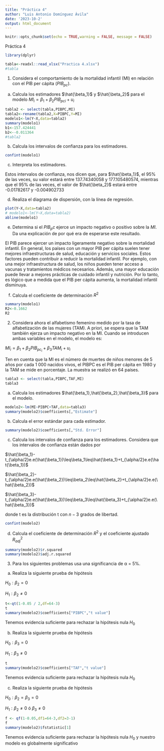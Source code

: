 ```yaml
---
title: "Práctica 4"
author: "Luis Antonio Domínguez Ávila"
date: '2023-10-2'
output: html_document
---
```


```r
knitr::opts_chunk$set(echo = TRUE,warning = FALSE, message = FALSE)
```
Práctica 4
```r
library(dplyr)
```

```r
tabla<-readxl::read_xlsx("Practica 4.xlsx")
#tabla
```
(1) Considera el comportamiento de la mortalidad infantil (MI) en relación con
el PIB per cápita ($PIB_{pc}$).
(a) Calcula los estimadores $\hat{\beta_1}$ y $\hat{\beta_2}$ para el modelo
$MI_i = β_1 + β_2 P IB_{pci} + u_i$
```r
tabla2 <- select(tabla,PIBPC,MI)
tabla2<-rename(tabla2,X=PIBPC,Y=MI)
modelo1<-lm(Y~X,data=tabla2)
summary(modelo1)
b1<-157.424441
b2<--0.011364
#tabla2
```
(b) Calcula los intervalos de confianza para los estimadores.
```r
confint(modelo1)
```

(c) Interpreta los estimadores.

Estos intervalos de confianza, nos dicen que, para $\hat{\beta_1}$, el 95% de las veces, su valor estará entre 137.74340058 y 177.105480574, mientras que el 95% de las veces, el valor de $\hat{\beta_2}$ estará entre -0.01782617  y -0.004902733

(d) Realiza el diagrama de dispersión, con la línea de regresión.
```r
plot(Y~X,data=tabla2)
# modelo1<-lm(Y~X,data=tabla2)
abline(modelo1)
```

(e) Determina si el $PIB_pc$ ejerce un impacto negativo o positivo sobre la $MI$.
Da una explicación de por qué era de esperarse este resultado.

El PIB parece ejercer un impacto ligeramente negativo sobre la mortalidad infantil. En general, los países con un mayor PIB per cápita suelen tener mejores infraestructuras de salud, educación y servicios sociales. Estos factores pueden contribuir a reducir la mortalidad infantil. Por ejemplo, con una mejor infraestructura de salud, los niños pueden tener acceso a vacunas y tratamientos médicos necesarios. Además, una mayor educación puede llevar a mejores prácticas de cuidado infantil y nutrición. Por lo tanto, es lógico que a medida que el PIB per cápita aumenta, la mortalidad infantil disminuya.

(f) Calcula el coeficiente de determinación $R^2$
```r
summary(modelo1)
R2<-0.1662
R2
```

(2) Considera ahora el alfabetismo femenino medido por la tasa de alfabetización de las mujeres (TAM). A priori, se espera que la TAM también ejerza un impacto negativo en la MI. Cuando se introducen ambas variables en el modelo, el modelo es:

$MI_i = β_1 + β_2 PIB_{pc_i} + β_3TAM_i + u_i$

Ten en cuenta que la MI es el número de muertes de niños menores de 5 años por cada 1 000 nacidos vivos, el PIBPC es el PIB per cápita en 1980 y la TAM se mide en porcentaje. La muestra se realizó en 64 países.
```r
tabla3 <- select(tabla,PIBPC,TAF,MI)
tabla3
```


(a) Calcula los estimadores $\hat{\beta_1},\hat{\beta_2},\hat{\beta_3}$ para el modelo.
```r
modelo2<-lm(MI~PIBPC+TAF,data=tabla3)
summary(modelo2)$coefficients[,"Estimate"]
```

(b) Calcula el error estándar para cada estimador.
```r
summary(modelo2)$coefficients[,"Std. Error"]
```

(c) Calcula los intervalos de confianza para los estimadores. Considera que los intervalos de confianza están dados por

$\hat{\beta_1}-t_{\alpha/2}e.e(\hat{\beta_1})\leq\beta_1\leq\hat{\beta_1}+t_{\alpha/2}e.e(\hat{\beta_1})$

$\hat{\beta_2}-t_{\alpha/2}e.e(\hat{\beta_2})\leq\beta_2\leq\hat{\beta_2}+t_{\alpha/2}e.e(\hat{\beta_2})$

$\hat{\beta_3}-t_{\alpha/2}e.e(\hat{\beta_3})\leq\beta_3\leq\hat{\beta_3}+t_{\alpha/2}e.e(\hat{\beta_3})$

donde t es la distribución t con $n − 3$ grados de libertad.
```r
confint(modelo2)
```


(d) Calcula el coeficiente de determinación $R^2$ y el coeficiente ajustado $R^2_{adj}$
```r
summary(modelo2)$r.squared
summary(modelo2)$adj.r.squared
```


(3) Para los siguientes problemas usa una significancia de α = 5%.
(a) Realiza la siguiente prueba de hipótesis

$H_0 : β_2 = 0$

$H_1 : β_2\neq 0$
```r
t<-qt(1-0.05 / 2,df=64-3)
t
summary(modelo2)$coefficients["PIBPC","t value"]
```
Tenemos evidencia suficiente para rechazar la hipótesis nula $H_0$

(b) Realiza la siguiente prueba de hipótesis

$H_0 : β_3 = 0$

$H_1 : β_3\neq 0$
```r
t
summary(modelo2)$coefficients["TAF","t value"]
```
Tenemos evidencia suficiente para rechazar la hipótesis nula $H_0$

(c) Realiza la siguiente prueba de hipótesis

$H_0 : β_2 = β_3 = 0$

$H_1 : β_2\neq 0$ ó $β_3\neq0$ 
```r
f <- qf(1-0.05,df1=64-3,df2=3-1)
f
summary(modelo2)$fstatistic[1]
```
Tenemos evidencia suficiente para rechazar la hipótesis nula $H_0$ y nuestro modelo es globalmente significativo
